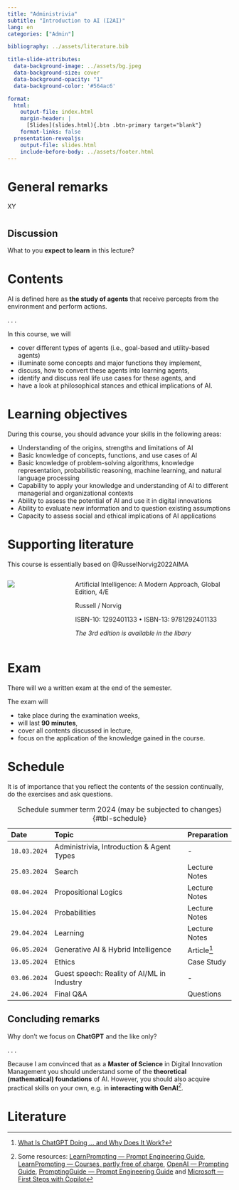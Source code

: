 ```yaml
---
title: "Administrivia"
subtitle: "Introduction to AI (I2AI)"
lang: en
categories: ["Admin"]

bibliography: ../assets/literature.bib

title-slide-attributes:
  data-background-image: ../assets/bg.jpeg
  data-background-size: cover
  data-background-opacity: "1"
  data-background-color: '#564ac6'

format: 
  html:
    output-file: index.html
    margin-header: | 
      [Slides](slides.html){.btn .btn-primary target="blank"}
    format-links: false       
  presentation-revealjs:
    output-file: slides.html
    include-before-body: ../assets/footer.html
---
```


# General remarks

XY

# {.html-hidden .unlisted background-color=black background-iframe="https://www.mentimeter.com/app/presentation/aly6sweyozwy1ke9ag9x7topk535qdno/embed"}

## Discussion {.html-hidden .unlisted .discussion-slide background-color=black}

:::{.large}
What to you **expect to learn** in this lecture?
:::

# Contents

AI is defined here as **the study of agents** that receive percepts from the environment and perform actions.

. . .

In this course, we will 

:::{.incremental}

- cover different types of agents (i.e., goal-based and utility-based agents)
- illuminate some concepts and major functions they implement,
- discuss, how to convert these agents into learning agents,
- identify and discuss real life use cases for these agents, and
- have a look at philosophical stances and ethical implications of AI.

:::

# Learning objectives

During this course, you should advance your skills in the following areas:

::: {.incremental}
- Understanding of the origins, strengths and limitations of AI
- Basic knowledge of concepts, functions, and use cases of AI
- Basic knowledge of problem-solving algorithms, knowledge representation, probabilistic reasoning, machine learning, and natural language processing
- Capability to apply your knowledge and understanding of AI to different managerial and organizational contexts
- Ability to assess the potential of AI and use it in digital innovations
- Ability to evaluate new information and to question existing assumptions
- Capacity to assess social and ethical implications of AI applications
:::

# Supporting literature

This course is essentially based on @RusselNorvig2022AIMA

::::{.columns}
:::{.column width="30%"}

![](images/RusselNorvig2022AIMA.jpeg)

:::
:::{.column}
Artificial Intelligence: A Modern Approach, Global Edition, 4/E  

Russell / Norvig

ISBN-10: 1292401133 • ISBN-13: 9781292401133  

*The 3rd edition is available in the libary*
:::
::::

# Exam

There will we a written exam at the end of the semester. 

The exam will

:::{.incremental}
- take place during the examination weeks,
- will last __90 minutes__,
- cover all contents discussed in lecture,
- focus on the application of the knowledge gained in the course.
:::


# Schedule {.scrollable}

::: {.notes}
It is of importance that you reflect the contents of the session continually, do the exercises and ask questions.
:::

| Date         | Topic                                              | Preparation      |
|:-------------|:---------------------------------------------------|:-----------------|
| `18.03.2024` | Administrivia, Introduction & Agent Types          | -
| `25.03.2024` | Search                                             | Lecture Notes
| `08.04.2024` | Propositional Logics                               | Lecture Notes
| `15.04.2024` | Probabilities                                      | Lecture Notes
| `29.04.2024` | Learning                                           | Lecture Notes
| `06.05.2024` | Generative AI & Hybrid Intelligence                | Article^[[What Is ChatGPT Doing … and Why Does It Work?](https://writings.stephenwolfram.com/2023/02/what-is-chatgpt-doing-and-why-does-it-work/)]
| `13.05.2024` | Ethics                                             | Case Study
| `03.06.2024` | Guest speech: Reality of AI/ML in Industry         | -
| `24.06.2024` | Final Q&A                                          | Questions

: Schedule summer term 2024 (may be subjected to changes) {#tbl-schedule}

## Concluding remarks {.html-hidden .unlisted .discussion-slide background-color=black}

:::{.large}
Why don't we focus on **ChatGPT** and the like only?
:::

. . .

Because I am convinced that as a **Master of Science** in Digital Innovation Management you should understand some of the **theoretical (mathematical) foundations** of AI.
However, you should also acquire practical skills on your own, e.g. in **interacting with GenAI**[^communicating].

[^communicating]: Some resources: [LearnPrompting — Prompt Engineering Guide](https://learnprompting.org/de/docs), [LearnPrompting — Courses, partly free of charge](https://learnprompting.org), [OpenAI — Prompting Guide](https://platform.openai.com/docs/guides/prompt-engineering/six-strategies-for-getting-better-results), [PromptingGuide — Prompt Engineering Guide](https://www.promptingguide.ai/de) and [Microsoft — First Steps with Copilot](https://learn.microsoft.com/en-us/training/paths/get-started-with-microsoft-365-copilot/)

# Literature

::: {#refs}
:::